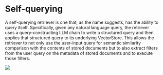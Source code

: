# Self-querying

A self-querying retriever is one that, as the name suggests, has the ability to query itself. Specifically, given any natural language query, the retriever uses a query-constructing LLM chain to write a structured query and then applies that structured query to its underlying VectorStore. This allows the retriever to not only use the user-input query for semantic similarity comparison with the contents of stored documents but to also extract filters from the user query on the metadata of stored documents and to execute those filters.

![](https://drive.google.com/uc?id=1OQUN-0MJcDUxmPXofgS7MqReEs720pqS)


<Example/>
